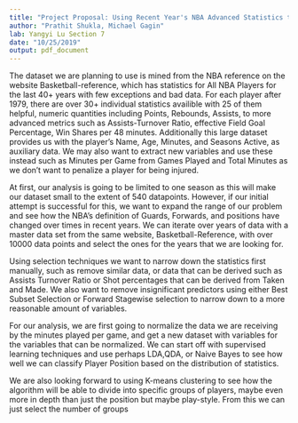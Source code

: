 ```yaml
---
title: "Project Proposal: Using Recent Year's NBA Advanced Statistics to Classify Player Types and Overall Impact"
author: "Prathit Shukla, Michael Gagin"
lab: Yangyi Lu Section 7
date: "10/25/2019"
output: pdf_document
---
```


The dataset we are planning to use is mined from the NBA reference on the website Basketball-reference, which has statistics for All NBA Players for the last 40+ years with few exceptions and bad data. For each player after 1979, there are over 30+ individual statistics availible with 25 of them helpful, numeric quantities including Points, Rebounds, Assists, to more advanced metrics such as Assists-Turnover Ratio, effective Field Goal Percentage, Win Shares per 48 minutes. Additionally this large dataset provides us with the player's Name, Age, Minutes, and Seasons Active, as auxiliary data. We may also want to extract new variables and use these instead such as Minutes per Game from Games Played and Total Minutes as we don't want to penalize a player for being injured. 

At first, our analysis is going to be limited to one season as this will make our dataset small to the extent of 540 datapoints. However, if our initial attempt is successful for this, we want to expand the range of our problem and see how the NBA's definition of Guards, Forwards, and positions have changed over times in recent years. We can iterate over years of data with a master data set from the same website, Basketball-Reference, with over 10000 data points and select the ones for the years that we are looking for.

Using selection techniques we want to narrow down the statistics first manually, such as remove similar data, or data that can be derived such as Assists Turnover Ratio or Shot percentages that can be derived from Taken and Made. We also want to remove insignificant predictors using either Best Subset Selection or Forward Stagewise selection to narrow down to a more reasonable amount of variables. 

For our analysis, we are first going to normalize the data we are receiving by the minutes played per game, and get a new dataset with variables for the variables that can be normalized. We can start off with supervised learning techniques and use perhaps LDA,QDA, or Naive Bayes to see how well we can classify Player Position based on the distribution of statistics. 

We are also looking forward to using K-means clustering to see how the algorithm will be able to divide into specific groups of players, maybe even more in depth than just the position but maybe play-style. From this we can just select the number of groups 